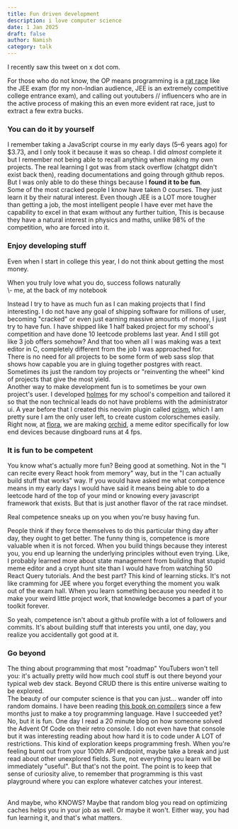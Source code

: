 ```yaml
---
title: Fun driven development
description: i love computer science 
date: 1 Jan 2025
draft: false
author: Namish 
category: talk
---
```


I recently saw this tweet on x dot com.

<div class="dark" align="center"> 
<Tweet id="https://x.com/aindrelasaha_/status/1873031483394556055"/>
</div>

For those who do not know, the OP means programming is a [rat race](https://en.wikipedia.org/wiki/Rat_race) like the JEE exam (for my non-Indian audience, JEE is an extremely competitive college entrance exam), and calling out youtubers // influencers who are in the active process of making this an even more evident rat race, just to extract a few extra bucks. 

### You can do it by yourself
I remember taking a JavaScript course in my early days (5–6 years ago) for $3.73, and I only took it because it was so cheap. I did _almost_ complete it but I remember not being able to recall anything when making my own projects. The real learning I got was from stack overflow (chatgpt didn't exist back then), reading documentations and going through github repos. But I was only able to do these things because I **found it to be fun**.
<br/>
Some of the most cracked people I know have taken 0 courses. They just learn it by their natural interest. Even though JEE is a LOT more tougher than getting a job, the most intelligent people I have ever met have the capability to excel in that exam without any further tuition, This is because they have a natural interest in physics and maths, unlike 98% of the competition, who are forced into it.

### Enjoy developing stuff 

Even when I start in college this year, I do not think about getting the most money.

<div class="p-4 font-mono border-l-2 border-primary bg-mbg my-6">
When you truly love what you do, success follows naturally <br/>
\- me, at the back of my notebook
</div>

Instead I try to have as much fun as I can making projects that I find interesting. I do not have any goal of shipping software for millions of user, becoming "cracked" or even just earning massive amounts of money, I just try to have fun. I have shipped like 1 half baked project for my school's competition and have done 10 leetcode problems last year. And I still got like 3 job offers somehow? And that too when all I was making was a text editor in C, completely different from the job I was approached for.
<br/>
There is no need for all projects to be some form of web sass slop that shows how capable you are in gluing together postgres with react. Sometimes its just the random toy projects or "reinventing the wheel" kind of projects that give the most yield.
<br/>
Another way to make development fun is to sometimes be your own project's user. I developed [holmes](https://github.com/namishh/holmes) for my school's compeition and tailored it so that the non technical leads do not have problems with the administrator ui. A year before that I created this neovim plugin called [prism](https://github.com/namishh/prism), which I am pretty sure I am the only user left, to create custom colorschemes easily. Right now, at [flora](https://flora.tf), we are making [orchid](https://orchid.rex.wf), a meme editor specifically for low end devices because dingboard runs at 4 fps.

### It is fun to be competent

You know what's actually more fun? Being good at something. Not in the "I can recite every React hook from memory" way, but in the "I can actually build stuff that works" way. If you would have asked me what competence means in my early days I would have said it means being able to do a leetcode hard of the top of your mind or knowing every javascript framework that exists. But that is just another flavor of the rat race mindset.

<div class="p-4 font-mono border-l-2 border-primary bg-mbg my-6">
Real competence sneaks up on you when you're busy having fun.
</div>

People think if they force themselves to do this particular thing day after day, they ought to get better. The funny thing is, competence is more valuable when it is not forced. When you build things because they interest you, you end up learning the underlying principles without even trying. Like, I probably learned more about state management from building that stupid meme editor and a crypt hunt site than I would have from watching 50 React Query tutorials.
And the best part? This kind of learning sticks. It's not like cramming for JEE where you forget everything the moment you walk out of the exam hall. When you learn something because you needed it to make your weird little project work, that knowledge becomes a part of your toolkit forever.

So yeah, competence isn't about a github profile with a lot of followers and commits. It's about building stuff that interests you until, one day, you realize you accidentally got good at it.

### Go beyond
The thing about programming that most "roadmap" YouTubers won't tell you: it's actually pretty wild how much cool stuff is out there beyond your typical web dev stack. Beyond CRUD there is this entire universe waiting to be explored.
<br/>
The beauty of our computer science is that you can just... wander off into random domains. I have been reading [this book on compilers](https://www.amazon.in/Engineering-Compiler-Keith-Cooper/dp/012088478X) since a few months just to make a toy programming language. Have I succeeded yet? No, but it is fun. One day I read a 20 minute blog on how someone solved the Advent Of Code on their retro console. I do not even have that console but it was interesting reading about how hard it is to code under A LOT of restrictions. This kind of exploration keeps programming fresh. When you're feeling burnt out from your 100th API endpoint, maybe take a break and just read about other unexplored fields. Sure, not everything you learn will be immediately "useful". But that's not the point. The point is to keep that sense of curiosity alive, to remember that programming is this vast playground where you can explore whatever catches your interest.

<br/>
And maybe, who KNOWS? Maybe that random blog you read on optimizing caches helps you in your job as well. Or maybe it won't. Either way, you had fun learning it, and that's what matters.
